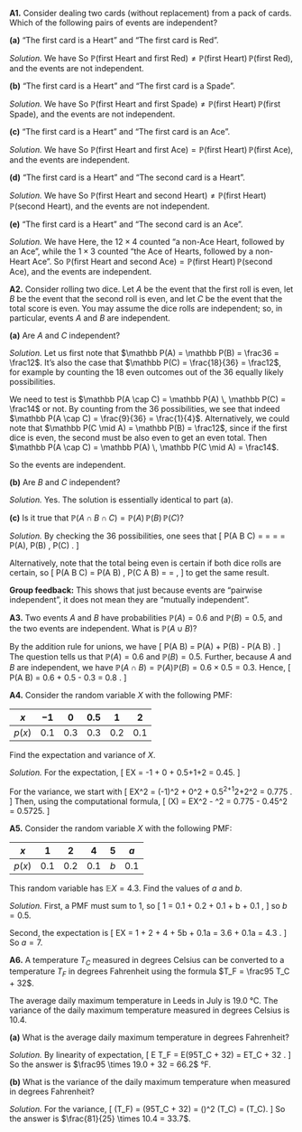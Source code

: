 ::::: {.myq}

**A1.** Consider dealing two cards (without replacement) from a pack of cards. Which of the following pairs of events are independent?

::::{ .subq}
**(a)** "The first card is a Heart" and "The first card is Red".

::: {.myanswers data-latex=""}
*Solution.* 
We have
\begin{align*}
\mathbb P(\text{first Heart}) &= \frac{13}{52} = \frac14 \\
\mathbb P(\text{first Red}) &= \frac{26}{52} = \frac12 \\
\mathbb P(\text{first Heart and first Red}) &= \mathbb P(\text{first Heart}) = \frac14 .
\end{align*}
So $\mathbb P(\text{first Heart and first Red}) \neq \mathbb P(\text{first Heart})\,\mathbb P(\text{first Red})$, and the events are not independent.
:::
::::

::::{ .subq}
**(b)** "The first card is a Heart" and "The first card is a Spade".

::: {.myanswers data-latex=""}
*Solution.* 
We have
\begin{align*}
\mathbb P(\text{first Heart}) &= \frac{13}{52} = \frac14 \\
\mathbb P(\text{first Spade}) &= \frac{13}{52} = \frac14 \\
\mathbb P(\text{first Heart and first Spade}) &= 0 .
\end{align*}
So $\mathbb P(\text{first Heart and first Spade}) \neq \mathbb P(\text{first Heart})\,\mathbb P(\text{first Spade})$, and the events are not independent.
:::
::::

::::{ .subq}
**(c)** "The first card is a Heart" and "The first card is an Ace".

::: {.myanswers data-latex=""}
*Solution.* 
We have
\begin{align*}
\mathbb P(\text{first Heart}) &= \frac{13}{52} = \frac14 \\
\mathbb P(\text{first Ace}) &= \frac{4}{52} = \frac1{13} \\
\mathbb P(\text{first Heart and first Ace}) &= \mathbb P(\text{first Ace of Hearts}) = \frac1{52} .
\end{align*}
So $\mathbb P(\text{first Heart and first Ace}) = \mathbb P(\text{first Heart})\,\mathbb P(\text{first Ace})$, and the events are independent.
:::
::::

::::{ .subq}
**(d)** "The first card is a Heart" and "The second card is a Heart".

::: {.myanswers data-latex=""}
*Solution.* 
We have
\begin{align*}
\mathbb P(\text{first Heart}) &= \frac{13}{52} = \frac14 \\
\mathbb P(\text{second Heart}) &= \frac{13}{52} = \frac14 \\
\mathbb P(\text{first Heart and second Heart}) &= \frac{13\times 12}{52 \times 51} = \frac{1}{17}
\end{align*}
So $\mathbb P(\text{first Heart and second Heart}) \neq \mathbb P(\text{first Heart})\,\mathbb P(\text{second Heart})$, and the events are not independent.
:::
::::

::::{ .subq}
**(e)** "The first card is a Heart" and "The second card is an Ace".

::: {.myanswers data-latex=""}
*Solution.* 
We have
\begin{align*}
\mathbb P(\text{first Heart}) &= \frac{13}{52} = \frac14 \\
\mathbb P(\text{second Ace}) &= \frac{4}{52} = \frac1{13} \\
\mathbb P(\text{first Heart and second Ace}) &= \frac{12\times4 + 1\times 3}{52\times 51} = \frac{51}{52\times 51} = \frac{1}{52}
\end{align*}
Here, the $12 \times 4$ counted "a non-Ace Heart, followed by an Ace", while the $1 \times 3$ counted "the Ace of Hearts, followed by a non-Heart Ace". So $\mathbb P(\text{first Heart and second Ace}) = \mathbb P(\text{first Heart})\,\mathbb P(\text{second Ace})$, and the events are independent.
:::
::::
:::::

::::: {.myq}
**A2.** Consider rolling two dice. Let $A$ be the event that the first roll is even, let $B$ be the event that the second roll is even, and let $C$ be the event that the total score is even. You may assume the dice rolls are independent; so, in particular, events $A$ and $B$ are independent.

:::: {.subq}
**(a)** Are $A$ and $C$ independent?

::: {.myanswers data-latex=""}
*Solution.* Let us first note that $\mathbb P(A) = \mathbb P(B) = \frac36 = \frac12$. It's also the case that $\mathbb P(C) = \frac{18}{36} = \frac12$, for example by counting the 18 even outcomes out of the 36 equally likely possibilities.

We need to test is $\mathbb P(A \cap C) = \mathbb P(A) \, \mathbb P(C) = \frac14$ or not. By counting from the 36 possibilities, we see that indeed $\mathbb P(A \cap C) = \frac{9}{36} = \frac{1}{4}$. Alternatively, we could note that $\mathbb P(C \mid A) = \mathbb P(B) = \frac12$, since if the first dice is even, the second must be also even to get an even total. Then $\mathbb P(A \cap C) = \mathbb P(A) \, \mathbb P(C \mid A) = \frac14$.

So the events are independent.
:::
::::

:::: {.subq}
**(b)** Are $B$ and $C$ independent?

::: {.myanswers data-latex=""}
*Solution.* Yes. The solution is essentially identical to part (a).
:::
::::

:::: {.subq}
**(c)** Is it true that $\mathbb P(A \cap B \cap C) = \mathbb P(A) \, \mathbb P(B) \, \mathbb P(C)$?

::: {.myanswers data-latex=""}
*Solution.*
By checking the 36 possibilities, one sees that
\[ \mathbb P(A \cap B \cap C) = \frac{9}{36} = \frac{1}{4} \neq \frac{1}{8} = \frac12 \times \frac12 \times \frac12 = \mathbb P(A)\, \mathbb P(B) \, \mathbb P(C) . \]

Alternatively, note that the total being even is certain if both dice rolls are certain, so
\[ \mathbb P(A \cap B \cap C) = \mathbb P(A \cap B) \, \mathbb P(C \mid A \cap B) = \frac14 \times 1 = \frac14 , \]
to get the same result.

**Group feedback:** This shows that just because events are "pairwise independent", it does not mean they are "mutually independent".
:::
::::
:::::

:::: {.myq}
**A3.** Two events $A$ and $B$ have probabilities $\mathbb P(A) = 0.6$ and $\mathbb P(B) = 0.5$, and the two events are independent. What is $\mathbb P(A \cup B)$?

::: {.myanswers data-latex=""}
By the addition rule for unions, we have
\[ \mathbb P(A \cup B) = \mathbb P(A) + \mathbb P(B) - \mathbb P(A \cap B) . \]
The question tells us that $\mathbb P(A) = 0.6$ and $\mathbb P(B) = 0.5$. Further, because $A$ and $B$ are independent, we have $\mathbb P(A \cap B) = \mathbb P(A)\mathbb P(B) = 0.6 \times 0.5 = 0.3$. Hence,
\[ \mathbb P(A \cup B) = 0.6 + 0.5 - 0.3 = 0.8 . \]
:::
::::


:::: {.myq}
**A4.** Consider the random variable $X$ with the following PMF:

| $x$ | $-1$ | $0$ | $0.5$ | $1$ | $2$ |
|:--:|:--:|:--:|:--:|:--:|:--:|
| $p(x)$ | $0.1$ | $0.3$ | $0.3$ | $0.2$ | $0.1$ |

Find the expectation and variance of $X$.

::: {.myanswers data-latex=""}
*Solution.*
For the expectation,
\[ \mathbb EX = -1\times0.1 + 0\times0.3 + 0.5\times0.3+1\times0.2+2\times0.1 = 0.45. \]

For the variance, we start with
\[ \mathbb EX^2 = (-1)^2\times0.1 + 0^2\times0.3 + 0.5^2\times0.3+1^2\times0.2+2^2\times0.1 = 0.775 . \]
Then, using the computational formula,
\[ \Var(X) = \mathbb EX^2 - \mu^2 = 0.775 - 0.45^2 = 0.5725. \]
:::
::::

:::: {.myq}
**A5.** Consider the random variable $X$ with the following PMF:

| $x$ | $1$ | $2$ | $4$ | $5$ | $a$ |
|:--:|:--:|:--:|:--:|:--:|:--:|
| $p(x)$ | $0.1$ | $0.2$ | $0.1$ | $b$ | $0.1$ |

This random variable has $\mathbb EX = 4.3$. Find the values of $a$ and $b$.

::: {.myanswers data-latex=""}
*Solution.*
First, a PMF must sum to 1, so
\[ 1 = 0.1 + 0.2 + 0.1 + b + 0.1 , \]
so $b = 0.5$.

Second, the expectation is
\[
\mathbb EX = 1\times0.1 + 2 \times 0.2 + 4 \times 0.1 + 5b + 0.1a 
           = 3.6 + 0.1a 
           = 4.3 .
\]
So $a = 7$.
:::
::::

::::: {.myq}
**A6.** A temperature $T_C$ measured in degrees Celsius can be converted to a temperature $T_F$ in degrees Fahrenheit using the formula $T_F = \frac95 T_C + 32$.

The average daily maximum temperature in Leeds in July is 19.0 °C. The variance of the daily maximum temperature measured in degrees Celsius is 10.4.

:::: {.subq}
**(a)** What is the average daily maximum temperature in degrees Fahrenheit?

::: {.myanswers data-latex=""}
*Solution.*
By linearity of expectation,
\[ \mathbb E T_F = \mathbb E\left(\tfrac95T_C + 32\right) = \tfrac95 \mathbb ET_C + 32 . \]
So the answer is $\frac95 \times 19.0 + 32 = 66.2$ °F.
:::
::::

:::: {.subq}
**(b)** What is the variance of the daily maximum temperature when measured in degrees Fahrenheit?

::: {.myanswers data-latex=""}
*Solution.*
For the variance,
\[ \Var(T_F) = \Var\left(\tfrac95T_C + 32\right) = \left(\tfrac95\right)^2 \Var(T_C) = \tfrac{81}{25}\Var(T_C). \]
So the answer is $\frac{81}{25} \times 10.4 = 33.7$.
:::
::::
:::::